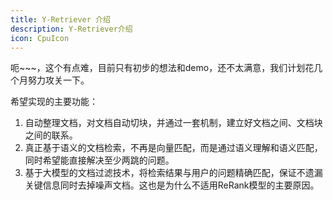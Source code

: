 ```yaml
---
title: Y-Retriever 介绍
description: Y-Retriever介绍
icon: CpuIcon
---
```




呃~~~，这个有点难，目前只有初步的想法和demo，还不太满意，我们计划花几个月努力攻关一下。

希望实现的主要功能：

1. 自动整理文档，对文档自动切块，并通过一套机制，建立好文档之间、文档块之间的联系。
2. 真正基于语义的文档检索，不再是向量匹配，而是通过语义理解和语义匹配，同时希望能直接解决至少两跳的问题。
3. 基于大模型的文档过滤技术，将检索结果与用户的问题精确匹配，保证不遗漏关键信息同时去掉噪声文档。这也是为什么不适用ReRank模型的主要原因。
